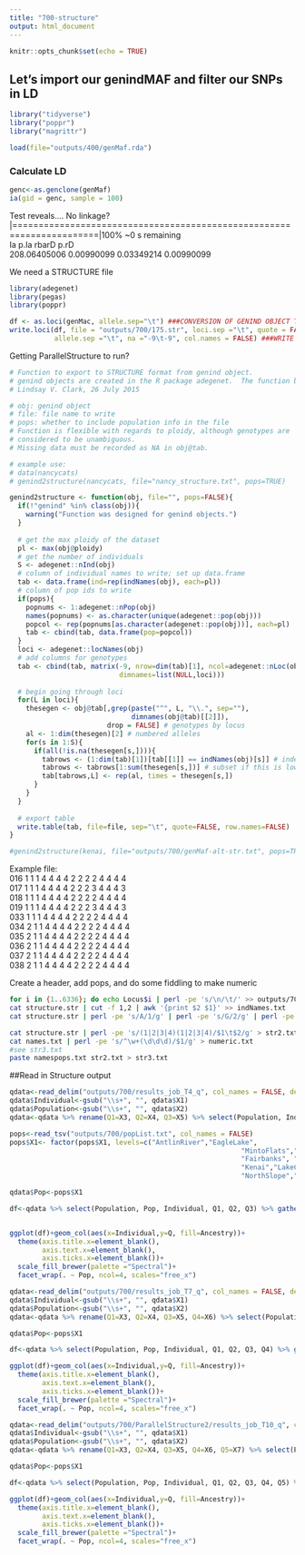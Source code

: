 ```yaml
---
title: "700-structure"
output: html_document
---
```


```r
knitr::opts_chunk$set(echo = TRUE)
```

## Let's import our genindMAF and filter our SNPs in LD

```r
library("tidyverse")
library("poppr")
library("magrittr")

load(file="outputs/400/genMaf.rda")
```

### Calculate LD
```r
genc<-as.genclone(genMaf)
ia(gid = genc, sample = 100)
```
Test reveals.... No linkage?  
|======================================================================|100% ~0 s remaining     
          Ia         p.Ia        rbarD         p.rD   
208.06405006   0.00990099   0.03349214   0.00990099   

We need a STRUCTURE file
```r
library(adegenet)
library(pegas)
library(poppr)

df <- as.loci(genMac, allele.sep="\t") ###CONVERSION OF GENIND OBJECT TO LOCI OBJECT####
write.loci(df, file = "outputs/700/175.str", loci.sep ="\t", quote = FALSE,
           allele.sep ="\t", na ="-9\t-9", col.names = FALSE) ###WRITE STRUCTURE DATA FILE####
```

Getting ParallelStructure to run?

```r
# Function to export to STRUCTURE format from genind object.
# genind objects are created in the R package adegenet.  The function below is an R function.
# Lindsay V. Clark, 26 July 2015

# obj: genind object
# file: file name to write
# pops: whether to include population info in the file
# Function is flexible with regards to ploidy, although genotypes are
# considered to be unambiguous.
# Missing data must be recorded as NA in obj@tab.

# example use: 
# data(nancycats)
# genind2structure(nancycats, file="nancy_structure.txt", pops=TRUE)

genind2structure <- function(obj, file="", pops=FALSE){
  if(!"genind" %in% class(obj)){
    warning("Function was designed for genind objects.")
  }
  
  # get the max ploidy of the dataset
  pl <- max(obj@ploidy)
  # get the number of individuals
  S <- adegenet::nInd(obj)
  # column of individual names to write; set up data.frame
  tab <- data.frame(ind=rep(indNames(obj), each=pl))
  # column of pop ids to write
  if(pops){
    popnums <- 1:adegenet::nPop(obj)
    names(popnums) <- as.character(unique(adegenet::pop(obj)))
    popcol <- rep(popnums[as.character(adegenet::pop(obj))], each=pl)
    tab <- cbind(tab, data.frame(pop=popcol))
  }
  loci <- adegenet::locNames(obj) 
  # add columns for genotypes
  tab <- cbind(tab, matrix(-9, nrow=dim(tab)[1], ncol=adegenet::nLoc(obj),
                           dimnames=list(NULL,loci)))
  
  # begin going through loci
  for(L in loci){
    thesegen <- obj@tab[,grep(paste("^", L, "\\.", sep=""), 
                              dimnames(obj@tab)[[2]]), 
                        drop = FALSE] # genotypes by locus
    al <- 1:dim(thesegen)[2] # numbered alleles
    for(s in 1:S){
      if(all(!is.na(thesegen[s,]))){
        tabrows <- (1:dim(tab)[1])[tab[[1]] == indNames(obj)[s]] # index of rows in output to write to
        tabrows <- tabrows[1:sum(thesegen[s,])] # subset if this is lower ploidy than max ploidy
        tab[tabrows,L] <- rep(al, times = thesegen[s,])
      }
    }
  }
  
  # export table
  write.table(tab, file=file, sep="\t", quote=FALSE, row.names=FALSE)
}

#genind2structure(kenai, file="outputs/700/genMaf-alt-str.txt", pops=TRUE)
```

Example file:  
016	1	1	1	4	4	4	4	2	2	2	2	4	4	4	4  
017	1	1	1	4	4	4	4	2	2	2	3	4	4	4	3  
018	1	1	1	4	4	4	4	2	2	2	2	4	4	4	4  
019	1	1	1	4	4	4	4	2	2	2	3	4	4	4	3  
033	1	1	1	4	4	4	4	2	2	2	2	4	4	4	4  
034	2	1	1	4	4	4	4	2	2	2	2	4	4	4	4  
035	2	1	1	4	4	4	4	2	2	2	2	4	4	4	4  
036	2	1	1	4	4	4	4	2	2	2	2	4	4	4	4  
037	2	1	1	4	4	4	4	2	2	2	2	4	4	4	4  
038	2	1	1	4	4	4	4	2	2	2	2	4	4	4	4  

Create a header, add pops, and do some fiddling to make numeric
```sh
for i in {1..6336}; do echo Locus$i | perl -pe 's/\n/\t/' >> outputs/700/header.txt; done;
cat structure.str | cut -f 1,2 | awk '{print $2 $1}' >> indNames.txt
cat structure.str | perl -pe 's/A/1/g' | perl -pe 's/G/2/g' | perl -pe 's/C/3/g' | perl -pe 's/T/4/g' > out.txt

cat structure.str | perl -pe 's/(1|2|3|4)(1|2|3|4)/$1\t$2/g' > str2.txt
cat names.txt | perl -pe 's/^\w+(\d\d\d)/$1/g' > numeric.txt
#see str3.txt
paste namespops.txt str2.txt > str3.txt

```

##Read in Structure output
```r
qdata<-read_delim("outputs/700/results_job_T4_q", col_names = FALSE, delim=" ")
qdata$Individual<-gsub("\\s+", "", qdata$X1)
qdata$Population<-gsub("\\s+", "", qdata$X2)
qdata<-qdata %>% rename(Q1=X3, Q2=X4, Q3=X5) %>% select(Population, Individual, Q1, Q2, Q3)

pops<-read_tsv("outputs/700/popList.txt", col_names = FALSE)
pops$X1<- factor(pops$X1, levels=c("AntlinRiver","EagleLake",
                                                         "MintoFlats","YukonFlats",
                                                         "Fairbanks", "AnchorageBowl",
                                                         "Kenai","LakeClark","LakeNerka",
                                                         "NorthSlope","Selawik"))

qdata$Pop<-pops$X1

df<-qdata %>% select(Population, Pop, Individual, Q1, Q2, Q3) %>% gather(key=Ancestry, value=Q, 4:6)


ggplot(df)+geom_col(aes(x=Individual,y=Q, fill=Ancestry))+
  theme(axis.title.x=element_blank(),
        axis.text.x=element_blank(),
        axis.ticks.x=element_blank())+
  scale_fill_brewer(palette ="Spectral")+
  facet_wrap(. ~ Pop, ncol=4, scales="free_x")

```

```r
qdata<-read_delim("outputs/700/results_job_T7_q", col_names = FALSE, delim=" ")
qdata$Individual<-gsub("\\s+", "", qdata$X1)
qdata$Population<-gsub("\\s+", "", qdata$X2)
qdata<-qdata %>% rename(Q1=X3, Q2=X4, Q3=X5, Q4=X6) %>% select(Population, Individual, Q1, Q2, Q3, Q4)

qdata$Pop<-pops$X1

df<-qdata %>% select(Population, Pop, Individual, Q1, Q2, Q3, Q4) %>% gather(key=Ancestry, value=Q, 4:7)

ggplot(df)+geom_col(aes(x=Individual,y=Q, fill=Ancestry))+
  theme(axis.title.x=element_blank(),
        axis.text.x=element_blank(),
        axis.ticks.x=element_blank())+
  scale_fill_brewer(palette ="Spectral")+
  facet_wrap(. ~ Pop, ncol=4, scales="free_x")

```

```r
qdata<-read_delim("outputs/700/ParallelStructure2/results_job_T10_q", col_names = FALSE, delim=" ")
qdata$Individual<-gsub("\\s+", "", qdata$X1)
qdata$Population<-gsub("\\s+", "", qdata$X2)
qdata<-qdata %>% rename(Q1=X3, Q2=X4, Q3=X5, Q4=X6, Q5=X7) %>% select(Population, Individual, Q1, Q2, Q3, Q4, Q5)

qdata$Pop<-pops$X1

df<-qdata %>% select(Population, Pop, Individual, Q1, Q2, Q3, Q4, Q5) %>% gather(key=Ancestry, value=Q, 4:8)

ggplot(df)+geom_col(aes(x=Individual,y=Q, fill=Ancestry))+
  theme(axis.title.x=element_blank(),
        axis.text.x=element_blank(),
        axis.ticks.x=element_blank())+
  scale_fill_brewer(palette ="Spectral")+
  facet_wrap(. ~ Pop, ncol=4, scales="free_x")

```